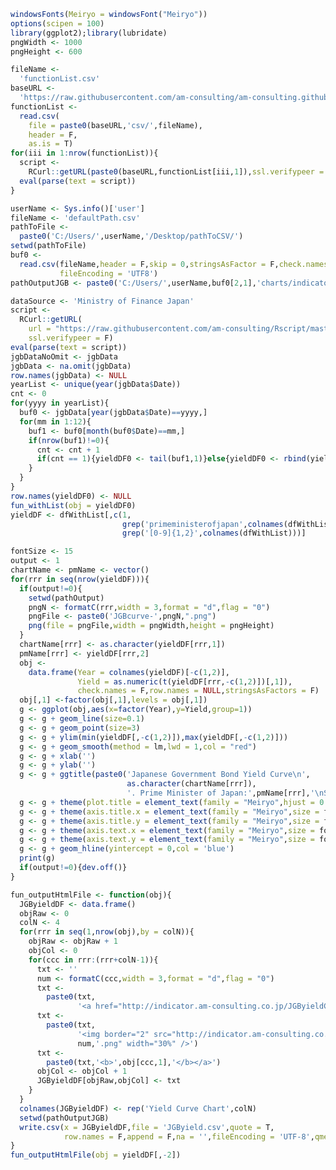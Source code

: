 ```r
windowsFonts(Meiryo = windowsFont("Meiryo"))
options(scipen = 100)
library(ggplot2);library(lubridate)
pngWidth <- 1000
pngHeight <- 600
```

```r
fileName <- 
  'functionList.csv'
baseURL <- 
  'https://raw.githubusercontent.com/am-consulting/am-consulting.github.io/master/'
functionList <- 
  read.csv(
    file = paste0(baseURL,'csv/',fileName),
    header = F,
    as.is = T)
for(iii in 1:nrow(functionList)){
  script <- 
    RCurl::getURL(paste0(baseURL,functionList[iii,1]),ssl.verifypeer = F)
  eval(parse(text = script))
}
```

```r
userName <- Sys.info()['user']
fileName <- 'defaultPath.csv'
pathToFile <-
  paste0('C:/Users/',userName,'/Desktop/pathToCSV/')
setwd(pathToFile)
buf0 <-
  read.csv(fileName,header = F,skip = 0,stringsAsFactor = F,check.names = F,
           fileEncoding = 'UTF8')
pathOutputJGB <- paste0('C:/Users/',userName,buf0[2,1],'charts/indicator/JGByieldCurve/')
```

```r
dataSource <- 'Ministry of Finance Japan'
script <-
  RCurl::getURL(
    url = "https://raw.githubusercontent.com/am-consulting/Rscript/master/Rscript_JGBInterestRate.r",
    ssl.verifypeer = F)
eval(parse(text = script))
jgbDataNoOmit <- jgbData
jgbData <- na.omit(jgbData)
row.names(jgbData) <- NULL
yearList <- unique(year(jgbData$Date))
cnt <- 0
for(yyyy in yearList){
  buf0 <- jgbData[year(jgbData$Date)==yyyy,]
  for(mm in 1:12){
    buf1 <- buf0[month(buf0$Date)==mm,]
    if(nrow(buf1)!=0){
      cnt <- cnt + 1
      if(cnt == 1){yieldDF0 <- tail(buf1,1)}else{yieldDF0 <- rbind(yieldDF0,tail(buf1,1))}
    }
  }
}
row.names(yieldDF0) <- NULL
fun_withList(obj = yieldDF0)
yieldDF <- dfWithList[,c(1,
                         grep('primeministerofjapan',colnames(dfWithList),ignore.case = T),
                         grep('[0-9]{1,2}',colnames(dfWithList)))]
```

```r
fontSize <- 15
output <- 1
chartName <- pmName <- vector()
for(rrr in seq(nrow(yieldDF))){
  if(output!=0){
    setwd(pathOutput)
    pngN <- formatC(rrr,width = 3,format = "d",flag = "0")
    pngFile <- paste0('JGBcurve-',pngN,".png")
    png(file = pngFile,width = pngWidth,height = pngHeight)
  }
  chartName[rrr] <- as.character(yieldDF[rrr,1])
  pmName[rrr] <- yieldDF[rrr,2]
  obj <- 
    data.frame(Year = colnames(yieldDF)[-c(1,2)],
               Yield = as.numeric(t(yieldDF[rrr,-c(1,2)])[,1]),
               check.names = F,row.names = NULL,stringsAsFactors = F)
  obj[,1] <-factor(obj[,1],levels = obj[,1])
  g <- ggplot(obj,aes(x=factor(Year),y=Yield,group=1))
  g <- g + geom_line(size=0.1)
  g <- g + geom_point(size=3)
  g <- g + ylim(min(yieldDF[,-c(1,2)]),max(yieldDF[,-c(1,2)]))
  g <- g + geom_smooth(method = lm,lwd = 1,col = "red")
  g <- g + xlab('')
  g <- g + ylab('')
  g <- g + ggtitle(paste0('Japanese Government Bond Yield Curve\n',
                          as.character(chartName[rrr]),
                          '. Prime Minister of Japan:',pmName[rrr],'\nSource:',dataSource))
  g <- g + theme(plot.title = element_text(family = "Meiryo",hjust = 0.5,size = fontSize))
  g <- g + theme(axis.title.x = element_text(family = "Meiryo",size = fontSize))
  g <- g + theme(axis.title.y = element_text(family = "Meiryo",size = fontSize))
  g <- g + theme(axis.text.x = element_text(family = "Meiryo",size = fontSize, angle = 0))
  g <- g + theme(axis.text.y = element_text(family = "Meiryo",size = fontSize, angle = 90))
  g <- g + geom_hline(yintercept = 0,col = 'blue')
  print(g)
  if(output!=0){dev.off()}
}
```

```r
fun_outputHtmlFile <- function(obj){
  JGByieldDF <- data.frame()
  objRaw <- 0
  colN <- 4
  for(rrr in seq(1,nrow(obj),by = colN)){
    objRaw <- objRaw + 1
    objCol <- 0
    for(ccc in rrr:(rrr+colN-1)){
      txt <- ''
      num <- formatC(ccc,width = 3,format = "d",flag = "0")
      txt <- 
        paste0(txt,
               '<a href="http://indicator.am-consulting.co.jp/JGByieldCurve/JGBcurve-',num,'.png">')
      txt <- 
        paste0(txt,
               '<img border="2" src="http://indicator.am-consulting.co.jp/JGByieldCurve/JGBcurve-',
               num,'.png" width="30%" />')
      txt <- 
        paste0(txt,'<b>',obj[ccc,1],'</b></a>')
      objCol <- objCol + 1
      JGByieldDF[objRaw,objCol] <- txt
    }
  }
  colnames(JGByieldDF) <- rep('Yield Curve Chart',colN)
  setwd(pathOutputJGB)
  write.csv(x = JGByieldDF,file = 'JGByield.csv',quote = T,
            row.names = F,append = F,na = '',fileEncoding = 'UTF-8',qmethod = 'double')
}
fun_outputHtmlFile(obj = yieldDF[,-2])
```
